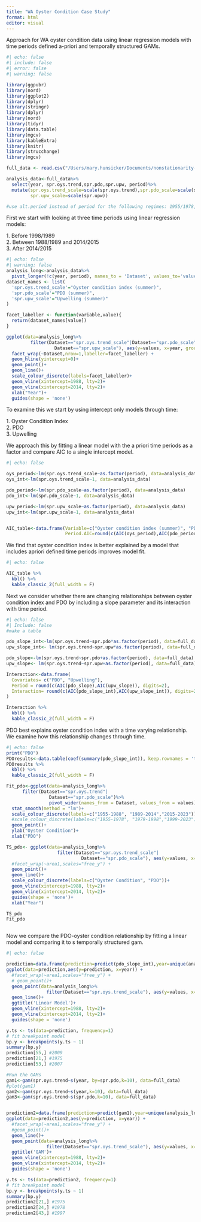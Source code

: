 ```yaml
---
title: "WA Oyster Condition Case Study"
format: html
editor: visual
---
```


Approach for WA oyster condition data using linear regression models with time periods defined a-priori and temporally structured GAMs.

```r
#| echo: false
#| include: false
#| error: false
#| warning: false

library(ggpubr)
library(nord)
library(ggplot2)
library(dplyr)
library(stringr)
library(dplyr)
library(nord)
library(tidyr)
library(data.table)
library(mgcv)
library(kableExtra)
library(knitr)
library(strucchange)
library(mgcv)

full_data <- read.csv("/Users/mary.hunsicker/Documents/nonstationarity-best-practices/WAoyster_case_study/data/all.oyster.data.csv")

analysis_data<-full_data%>%
  select(year, spr.oys.trend,spr.pdo,spr.upw, period)%>%
  mutate(spr.oys.trend_scale=scale(spr.oys.trend),spr.pdo_scale=scale(spr.pdo), 
         spr.upw_scale=scale(spr.upw))

#use alt.period instead of period for the following regimes: 1955/1978,1979/1998,1999/2023
```

First we start with looking at three time periods using linear regression models:

1\. Before 1998/1989\
2. Between 1988/1989 and 2014/2015\
3. After 2014/2015

```r
#| echo: false
#| warning: false
analysis_long<-analysis_data%>%
  pivot_longer(!c(year, period), names_to = 'Dataset', values_to='values')
dataset_names <- list(
  'spr.oys.trend_scale'="Oyster condition index (summer)",
  'spr.pdo_scale'="PDO (summer)",
  'spr.upw_scale'="Upwelling (summer)"
)

facet_labeller <- function(variable,value){
  return(dataset_names[value])
}

ggplot(data=analysis_long%>%
         filter(Dataset=="spr.oys.trend_scale"|Dataset=="spr.pdo_scale"|
                  Dataset=="spr.upw_scale"), aes(y=values, x=year, group=Dataset, col=Dataset)) +
  facet_wrap(~Dataset,nrow=1,labeller=facet_labeller) +
  geom_hline(yintercept=0)+
  geom_point()+
  geom_line()+
  scale_colour_discrete(labels=facet_labeller)+
  geom_vline(xintercept=1988, lty=2)+
  geom_vline(xintercept=2014, lty=2)+
  xlab("Year")+
  guides(shape = 'none')
```

To examine this we start by using intercept only models through time:

1\. Oyster Condition Index\
2. PDO\
3. Upwelling

We approach this by fitting a linear model with the a priori time periods as a factor and compare AIC to a single intercept model.

```r
#| echo: false

oys_period<-lm(spr.oys.trend_scale~as.factor(period), data=analysis_data)
oys_int<-lm(spr.oys.trend_scale~1, data=analysis_data)

pdo_period<-lm(spr.pdo_scale~as.factor(period), data=analysis_data)
pdo_int<-lm(spr.pdo_scale~1, data=analysis_data)

upw_period<-lm(spr.upw_scale~as.factor(period), data=analysis_data)
upw_int<-lm(spr.upw_scale~1, data=analysis_data)


AIC_table<-data.frame(Variable=c("Oyster condition index (summer)", "PDO (summer)", "Upwelling (summer)"), No.Period.AIC=round(c(AIC(oys_int),AIC(pdo_int),AIC(upw_int)),digits=2),
                      Period.AIC=round(c(AIC(oys_period),AIC(pdo_period),AIC(upw_period)),digits=2)) #Best.Model=c("Period","Period", "No difference"))

```

We find that oyster condition index is better explained by a model that includes apriori defined time periods improves model fit.

```r
#| echo: false

AIC_table %>%
  kbl() %>%
  kable_classic_2(full_width = F)
```

Next we consider whether there are changing relationships between oyster condition index and PDO by including a slope parameter and its interaction with time period.

```r
#| echo: false
#| Include: false
#make a table 

pdo_slope_int<-lm(spr.oys.trend~spr.pdo*as.factor(period), data=full_data)
upw_slope_int<- lm(spr.oys.trend~spr.upw*as.factor(period), data=full_data)

pdo_slope<-lm(spr.oys.trend~spr.pdo+as.factor(period), data=full_data)
upw_slope<- lm(spr.oys.trend~spr.upw+as.factor(period), data=full_data)

Interaction<-data.frame(
  Covariates= c("PDO", "Upwelling"),
  Period = round(c(AIC(pdo_slope),AIC(upw_slope)), digits=2),
  Interaction= round(c(AIC(pdo_slope_int),AIC(upw_slope_int)), digits=2)
)

Interaction %>%
  kbl() %>%
  kable_classic_2(full_width = F)
```

PDO best explains oyster condition index with a time varying relationship. We examine how this relationship changes through time.

```r
#| echo: false
print("PDO")
PDOresults<-data.table(coef(summary(pdo_slope_int)), keep.rownames = 'term')
PDOresults %>%
  kbl() %>%
  kable_classic_2(full_width = F)

Fit_pdo<-ggplot(data=analysis_long%>%
      filter(Dataset=="spr.oys.trend"|
                Dataset=="spr.pdo_scale")%>%
                pivot_wider(names_from = Dataset, values_from = values), aes(group=as.factor(period),col=as.factor(period), y=spr.oys.trend,x=spr.pdo_scale)) +
  stat_smooth(method = "lm")+
  scale_colour_discrete(labels=c("1955-1988", "1989-2014","2015-2023"))+
  #scale_colour_discrete(labels=c("1955-1978", "1979-1998","1999-2023"))+
  geom_point()+
  ylab("Oyster Condition")+
  xlab("PDO")

TS_pdo<- ggplot(data=analysis_long%>%
                   filter(Dataset=="spr.oys.trend_scale"|
                            Dataset=="spr.pdo_scale"), aes(y=values, x=year, group=Dataset, col=Dataset)) +
  #facet_wrap(~area1,scales="free_y") +
  geom_point()+
  geom_line()+
  scale_colour_discrete(labels=c("Oyster Condition", "PDO"))+
  geom_vline(xintercept=1988, lty=2)+
  geom_vline(xintercept=2014, lty=2)+
  guides(shape = 'none')+
  xlab("Year")

TS_pdo
Fit_pdo



```

Now we compare the PDO-oyster condition relationship by fitting a linear model and comparing it to s temporally structured gam.

```r
#| echo: false

prediction=data.frame(prediction=predict(pdo_slope_int),year=unique(analysis_long$year))
ggplot(data=prediction,aes(y=prediction, x=year)) +
  #facet_wrap(~area1,scales="free_y") +
  # geom_point()+
  geom_point(data=analysis_long%>%
               filter(Dataset=="spr.oys.trend_scale"), aes(y=values, x=year, group=Dataset, col=Dataset))+
  geom_line()+
  ggtitle('Linear Model')+
  geom_vline(xintercept=1988, lty=2)+
  geom_vline(xintercept=2014, lty=2)+
  guides(shape = 'none')

y.ts <- ts(data=prediction, frequency=1)
# fit breakpoint model
bp.y <- breakpoints(y.ts ~ 1)
summary(bp.y) 
prediction[55,] #2009
prediction[21,] #1975
prediction[53,] #2007

#Run the GAMs
gam1<-gam(spr.oys.trend~s(year, by=spr.pdo,k=10), data=full_data)
#plot(gam1)
gam2<-gam(spr.oys.trend~s(year,k=10), data=full_data)
gam3<-gam(spr.oys.trend~s(spr.pdo,k=10), data=full_data)


prediction2=data.frame(prediction=predict(gam1),year=unique(analysis_long$year))
ggplot(data=prediction2,aes(y=prediction, x=year)) +
  #facet_wrap(~area1,scales="free_y") +
  #geom_point()+
  geom_line()+
  geom_point(data=analysis_long%>%
               filter(Dataset=="spr.oys.trend_scale"), aes(y=values, x=year, group=Dataset, col=Dataset))+
  ggtitle('GAM')+
  geom_vline(xintercept=1988, lty=2)+
  geom_vline(xintercept=2014, lty=2)+
  guides(shape = 'none')

y.ts <- ts(data=prediction2, frequency=1)
# fit breakpoint model
bp.y <- breakpoints(y.ts ~ 1)
summary(bp.y) 
prediction2[21,] #1975
prediction2[24,] #1978
prediction2[43,] #1997

```

